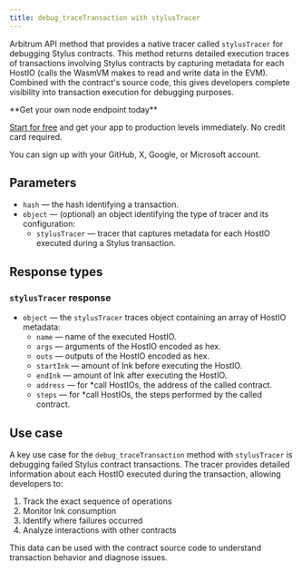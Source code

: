 ---
title: debug_traceTransaction with stylusTracer
---

Arbitrum API method that provides a native tracer called `stylusTracer` for debugging Stylus contracts. This method returns detailed execution traces of transactions involving Stylus contracts by capturing metadata for each HostIO (calls the WasmVM makes to read and write data in the EVM). Combined with the contract's source code, this gives developers complete visibility into transaction execution for debugging purposes.

<Check>
**Get your own node endpoint today**

[Start for free](https://console.chainstack.com/) and get your app to production levels immediately. No credit card required.

You can sign up with your GitHub, X, Google, or Microsoft account.
</Check>


## Parameters

* `hash` — the hash identifying a transaction.
* `object` — (optional) an object identifying the type of tracer and its configuration:
  + `stylusTracer` — tracer that captures metadata for each HostIO executed during a Stylus transaction.

## Response types

### `stylusTracer` response

* `object` — the `stylusTracer` traces object containing an array of HostIO metadata:
  + `name` — name of the executed HostIO.
  + `args` — arguments of the HostIO encoded as hex.
  + `outs` — outputs of the HostIO encoded as hex.
  + `startInk` — amount of Ink before executing the HostIO.
  + `endInk` — amount of Ink after executing the HostIO.
  + `address` — for \*call HostIOs, the address of the called contract.
  + `steps` — for \*call HostIOs, the steps performed by the called contract.

## Use case

A key use case for the `debug_traceTransaction` method with `stylusTracer` is debugging failed Stylus contract transactions. The tracer provides detailed information about each HostIO executed during the transaction, allowing developers to:

1. Track the exact sequence of operations
2. Monitor Ink consumption
3. Identify where failures occurred
4. Analyze interactions with other contracts

This data can be used with the contract source code to understand transaction behavior and diagnose issues.
